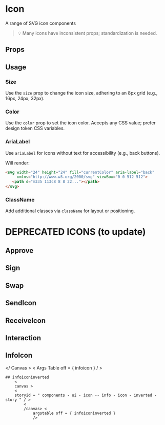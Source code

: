 

# Icon

A range of SVG icon components

> 💡 Many icons have inconsistent props; standardization is needed.

## Props

<ArgsTable of={SunCheck} />

## Usage

### Size

Use the `size` prop to change the icon size, adhering to an 8px grid (e.g., 16px, 24px, 32px).

<Canvas>
  <Story id="components-ui-icon--size-story" />
</Canvas>

### Color

Use the `color` prop to set the icon color. Accepts any CSS value; prefer design token CSS variables.

<Canvas>
  <Story id="components-ui-icon--color" />
</Canvas>

### AriaLabel

Use `ariaLabel` for icons without text for accessibility (e.g., back buttons).

<Canvas>
  <Story id="components-ui-icon--aria-label" />
</Canvas>

Will render:

```html
<svg width="24" height="24" fill="currentColor" aria-label="back"
     xmlns="http://www.w3.org/2000/svg" viewBox="0 0 512 512">
   <path d="m335 113c8 8 8 22..."></path>
</svg>
```

### ClassName

Add additional classes via `className` for layout or positioning.

# DEPRECATED ICONS (to update)

## Approve
<Canvas><Story id="components-ui-icon--approve-story"/></Canvas>
<ArgsTable of={Approve} />

## Sign
<Canvas><Story id="components-ui-icon--sign-story"/></Canvas>
<ArgsTable of={Sign} />

## Swap
<Canvas><Story id="components-ui-icon--swap-story"/></Canvas>
<ArgsTable of={Swap} />

## SendIcon
<Canvas><Story id="components-ui-icon--send-icon-story"/></Canvas>
<ArgsTable of={SendIcon} />

## ReceiveIcon
<Canvas><Story id="components-ui-icon--receive-icon-story"/></Canvas>
<ArgsTable of={ReceiveIcon} />

## Interaction
<Canvas><Story id="components-ui-icon--interaction-story"/></Canvas>
<ArgsTable of={Interaction} />

## InfoIcon
<Canvas><Story id="components-ui-index-on-infoiconstory"/></ Canvas >
    < Args Table off = { infoicon } / >

    ## infoiconinverted 
        <
        canvas >
        <
        storyid = " components - ui - icon -- info - icon - inverted - story " / >
            <
            /canvas> <
                argstable off = { infoiconinverted }
                />
